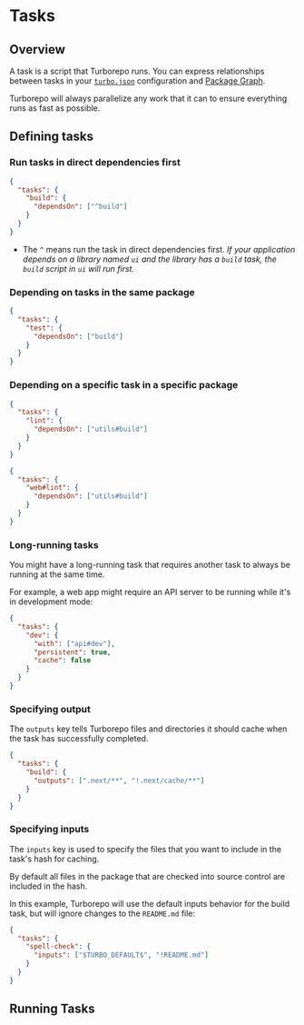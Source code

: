 # Tasks

## Overview

A task is a script that Turborepo runs. You can express relationships between tasks in your [`turbo.json`](https://turborepo.com/docs/reference/configuration) configuration and [Package Graph](https://turborepo.com/docs/core-concepts/package-and-task-graph#package-graph).

Turborepo will always parallelize any work that it can to ensure everything runs as fast as possible.


## Defining tasks

### Run tasks in direct dependencies first

```json title="turbo.json"
{
  "tasks": {
    "build": {
      "dependsOn": ["^build"] 
    }
  }
}
```

- The `^` means run the task in direct dependencies first. _If your application depends on a library named `ui` and the library has a `build` task, the `build` script in `ui` will run first._


### Depending on tasks in the same package

```json title="turbo.json"
{
  "tasks": {
    "test": {
      "dependsOn": ["build"] 
    }
  }
}
```


### Depending on a specific task in a specific package

```json title="turbo.json"
{
  "tasks": {
    "lint": {
      "dependsOn": ["utils#build"] 
    }
  }
}
```

```json title="turbo.json"
{
  "tasks": {
    "web#lint": {
      "dependsOn": ["utils#build"] 
    }
  }
}
```


### Long-running tasks

You might have a long-running task that requires another task to always be running at the same time.

For example, a web app might require an API server to be running while it's in development mode:

```json title="apps/web/turbo.json"
{
  "tasks": {
    "dev": {
      "with": ["api#dev"],
      "persistent": true,
      "cache": false
    }
  }
}
```


### Specifying output

The `outputs` key tells Turborepo files and directories it should cache when the task has successfully completed.

```json title="turbo.json"
{
  "tasks": {
    "build": {
      "outputs": [".next/**", "!.next/cache/**"] 
    }
  }
}
```


### Specifying inputs

The `inputs` key is used to specify the files that you want to include in the task's hash for caching. 

By default all files in the package that are checked into source control are included in the hash.

In this example, Turborepo will use the default inputs behavior for the build task, but will ignore changes to the `README.md` file:

```json title="turbo.json"
{
  "tasks": {
    "spell-check": {
      "inputs": ["$TURBO_DEFAULT$", "!README.md"] 
    }
  }
}
```


## Running Tasks